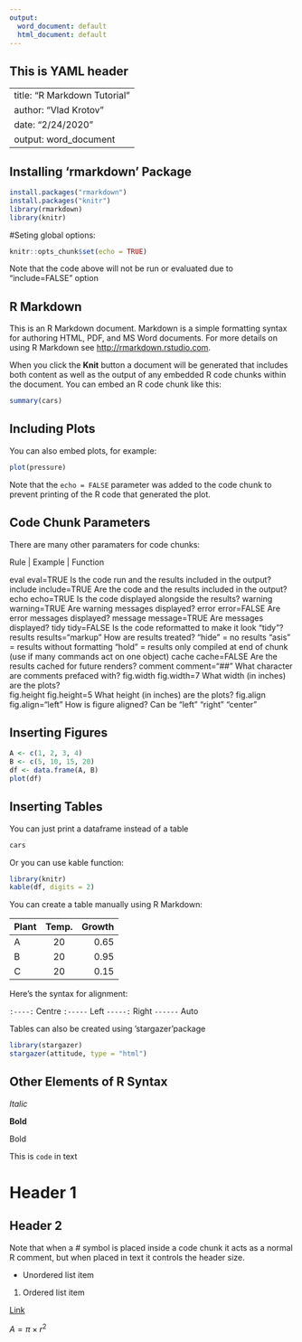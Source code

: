 ---
output:
  word_document: default
  html_document: default
---
## This is YAML header  

---
title: "R Markdown Tutorial"
author: "Vlad Krotov"
date: "2/24/2020"
output: word_document
---

## Installing 'rmarkdown' Package

```{r pressure, eval=FALSE}
install.packages("rmarkdown")
install.packages("knitr")
library(rmarkdown)
library(knitr)
```


#Seting global options:

```{r setup, include=FALSE}
knitr::opts_chunk$set(echo = TRUE)
```


Note that the code above will not be run or evaluated
due to "include=FALSE" option

## R Markdown

This is an R Markdown document. Markdown is a simple formatting syntax for authoring HTML, PDF, and MS Word documents. For more details on using R Markdown see <http://rmarkdown.rstudio.com>.

When you click the **Knit** button a document will be generated that includes both content as well as the output of any embedded R code chunks within the document. You can embed an R code chunk like this:


```{r cars}
summary(cars)
```

## Including Plots

You can also embed plots, for example:

```{r pressureplot, echo=FALSE}
plot(pressure)
```

Note that the `echo = FALSE` parameter was added to the code chunk to prevent printing of the R code that generated the plot.

## Code Chunk Parameters

There are many other paramaters for code chunks:

Rule          | Example          | Function
     
eval	          eval=TRUE          Is the code run and the results included in the output?
include	        include=TRUE	     Are the code and the results included in the output?
echo	          echo=TRUE	         Is the code displayed alongside the results?
warning	        warning=TRUE	     Are warning messages displayed?
error	          error=FALSE	       Are error messages displayed?
message	        message=TRUE	     Are messages displayed?
tidy	          tidy=FALSE	       Is the code reformatted to make it look “tidy”?
results	        results="markup"	 How are results treated?
                                   "hide" = no results
                                   "asis" = results without formatting
                                   "hold" = results only compiled at end of chunk 
                                            (use if many commands act on one object)
cache	          cache=FALSE	       Are the results cached for future renders?
comment	        comment="##"	     What character are comments prefaced with?
fig.width       fig.width=7        What width (in inches) are the plots?  
fig.height	    fig.height=5       What height (in inches) are the plots?
fig.align	      fig.align="left"	 How is figure aligned? Can be "left" "right" "center"

## Inserting Figures

```{r, fig.width = 7, fig.height = 5}
A <- c(1, 2, 3, 4)
B <- c(5, 10, 15, 20)
df <- data.frame(A, B)
plot(df)
```

## Inserting Tables

You can just print a dataframe instead of a table

```{r carstable}
cars
```

Or you can use kable function:

```{r echo = FALSE }
library(knitr)
kable(df, digits = 2)
```

You can create a table manually using R Markdown: 

| Plant | Temp. | Growth |
|:------|:-----:|-------:|
| A     | 20    | 0.65   |
| B     | 20    | 0.95   |
| C     | 20    | 0.15   |

Here's the syntax for alignment:

`:----:`	Centre
`:-----`	Left
`-----:`	Right
`------`	Auto

Tables can also be created using 'stargazer'package

```{r}
library(stargazer)
stargazer(attitude, type = "html")
```

## Other Elements of R Syntax

*Italic*

**Bold**

Bold

This is `code` in text


# Header 1

## Header 2

Note that when a # symbol is placed inside a code chunk it acts as a normal R comment, but when placed in text it controls the header size.

* Unordered list item

1. Ordered list item


[Link](https://www.google.com)



$A = \pi \times r^{2}$

